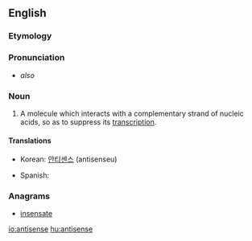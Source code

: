 ==English==

===Etymology===

{{prefix|anti|sense}}

===Pronunciation===

* {{IPA|æntaɪsɛns}} ''also'' {{IPAchar|æntisɛns}}

===Noun===
{{en-noun}}

# {{genetics}} A molecule which interacts with a complementary strand of nucleic acids, so as to suppress its [[transcription]].

====Translations====
{{trans-top|a molecule which suppresses transcription}}
* Korean: [[안티센스]] (antisenseu)
{{trans-mid}}
* Spanish: {{t-|es|antisentido|m}}
{{trans-bottom}}

===Anagrams===
* [[insensate#English|insensate]]

[[io:antisense]]
[[hu:antisense]]